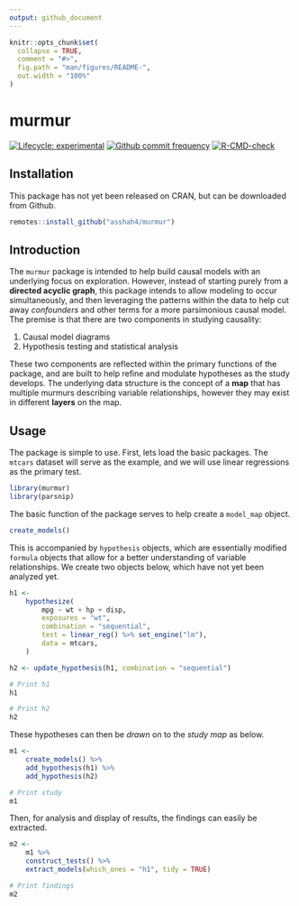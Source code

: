 ```yaml
---
output: github_document
---
```


<!-- README.md is generated from README.Rmd. Please edit that file -->

```r
knitr::opts_chunk$set(
  collapse = TRUE,
  comment = "#>",
  fig.path = "man/figures/README-",
  out.width = "100%"
)
```

# murmur

<!-- badges: start -->

[![Lifecycle: experimental](https://img.shields.io/badge/lifecycle-experimental-orange.svg)](https://www.tidyverse.org/lifecycle/#experimental) [![Github commit frequency](https://img.shields.io/github/commit-activity/w/asshah4/murmur)](https://github.com/asshah4/murmur/graphs/commit-activity) [![R-CMD-check](https://github.com/asshah4/murmur/workflows/R-CMD-check/badge.svg)](https://github.com/asshah4/murmur/actions)

<!-- badges: end -->

## Installation

This package has not yet been released on CRAN, but can be downloaded from Github.

```r
remotes::install_github("asshah4/murmur")
```


## Introduction

The `murmur` package is intended to help build causal models with an underlying focus on exploration. However, instead of starting purely from a __directed acyclic graph__, this package intends to allow modeling to occur simultaneously, and then leveraging the patterns within the data to help cut away _confounders_ and other terms for a more parsimonious causal model. The premise is that there are two components in studying causality:

1. Causal model diagrams
1. Hypothesis testing and statistical analysis

These two components are reflected within the primary functions of the package, and are built to help refine and modulate hypotheses as the study develops. The underlying data structure is the concept of a __map__ that has multiple murmurs describing variable relationships, however they may exist in different __layers__ on the map.  

## Usage

The package is simple to use. First, lets load the basic packages. The `mtcars` dataset will serve as the example, and we will use linear regressions as the primary test.

```r
library(murmur)
library(parsnip)
```

The basic function of the package serves to help create a `model_map` object.

```r
create_models()
```

This is accompanied by `hypothesis` objects, which are essentially modified `formula` objects that allow for a better understanding of variable relationships. We create two objects below, which have not yet been analyzed yet.

```r
h1 <-
	hypothesize(
		mpg ~ wt + hp + disp,
		exposures = "wt",
		combination = "sequential",
		test = linear_reg() %>% set_engine("lm"),
		data = mtcars,
	)

h2 <- update_hypothesis(h1, combination = "sequential")

# Print h1
h1

# Print h2
h2
```

These hypotheses can then be *drawn* on to the *study map* as below.

```r
m1 <-
	create_models() %>%
	add_hypothesis(h1) %>%
	add_hypothesis(h2) 

# Print study
m1
```

Then, for analysis and display of results, the findings can easily be extracted.

```r
m2 <-
	m1 %>%
	construct_tests() %>%
	extract_models(which_ones = "h1", tidy = TRUE)

# Print findings
m2
```
